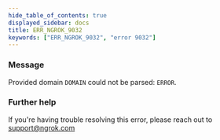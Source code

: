 ```yaml
---
hide_table_of_contents: true
displayed_sidebar: docs
title: ERR_NGROK_9032
keywords: ["ERR_NGROK_9032", "error 9032"]
---
```


### Message

Provided domain `DOMAIN` could not be parsed: `ERROR`.

### Further help

If you're having trouble resolving this error, please reach out to [support@ngrok.com](mailto:support@ngrok.com?subject=Help%20with%20ERR_NGROK_9032)
